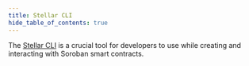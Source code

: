 ```yaml
---
title: Stellar CLI
hide_table_of_contents: true
---
```


The [Stellar CLI] is a crucial tool for developers to use while creating and interacting with Soroban smart contracts.

[stellar cli]: ../../../tools/developer-tools.mdx#cli
